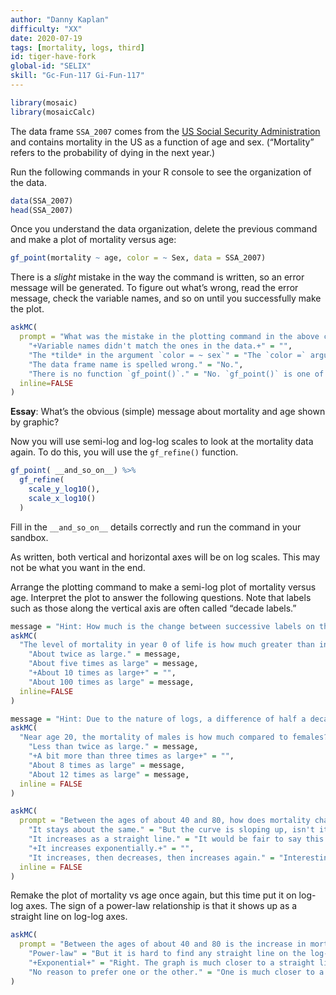 ```yaml
---
author: "Danny Kaplan"
difficulty: "XX"
date: 2020-07-19 
tags: [mortality, logs, third]
id: tiger-have-fork
global-id: "SELIX"
skill: "Gc-Fun-117 Gi-Fun-117"
---
```


```r
library(mosaic)
library(mosaicCalc)

```

The data frame `SSA_2007` comes from the [US Social Security Administration](https://www.ssa.gov/oact/STATS/table4c6.html) and contains mortality in the US as a function of age and sex. ("Mortality" refers to the probability of dying in the next year.) 

Run the following commands in your R console to see the organization of the data.

```r
data(SSA_2007)
head(SSA_2007)
```


Once you understand the data organization, delete the previous command and make a plot of mortality versus age:

```r
gf_point(mortality ~ age, color = ~ Sex, data = SSA_2007)
```

There is a *slight* mistake in the way the command is written,
so an error message will be generated. To figure out what's wrong, read the error message, check the variable names, and so on until you successfully make the plot.

```r
askMC(
  prompt = "What was the mistake in the plotting command in the above code box?",
    "+Variable names didn't match the ones in the data.+" = "",
    "The *tilde* in the argument `color = ~ sex`" = "The `color =` argument is right. The value being used, `~ sex`, is a one-sided formula and is used for things like color, shape, transparency, ....",
    "The data frame name is spelled wrong." = "No.",
    "There is no function `gf_point()`." = "No. `gf_point()` is one of the more commonly used plotting functions",
  inline=FALSE
)
```

**Essay**:
What's the obvious (simple) message about mortality and age shown by graphic?

Now you will use semi-log and log-log scales to look at the mortality data again. To do this, you will use the `gf_refine()` function. 

```r
gf_point( __and_so_on__) %>%
  gf_refine(
    scale_y_log10(),
    scale_x_log10()
  )
```
Fill in the `__and_so_on__` details correctly and run the command in your sandbox.

As written, both vertical and horizontal axes will be on log scales. This may not be what you want in the end.

Arrange the plotting command to make a semi-log plot of mortality versus age. Interpret the plot to answer the following questions. Note that labels such as those along the vertical axis are often called "decade labels."

```r
message = "Hint: How much is the change between successive labels on the y axis?"
askMC(
  "The level of mortality in year 0 of life is how much greater than in year 1 and after?",
    "About twice as large." = message,
    "About five times as large" = message,
    "+About 10 times as large+" = "",
    "About 100 times as large" = message,
  inline=FALSE
)
```

```r
message = "Hint: Due to the nature of logs, a difference of half a decade corresponds to a change of $\\sqrt{10}$."
askMC(
  "Near age 20, the mortality of males is how much compared to females?",
    "Less than twice as large." = message,
    "+A bit more than three times as large+" = "",
    "About 8 times as large" = message,
    "About 12 times as large" = message,
  inline = FALSE
)
```

```r
askMC(
  prompt = "Between the ages of about 40 and 80, how does mortality change with age?",
    "It stays about the same." = "But the curve is sloping up, isn't it?",
    "It increases as a straight line." = "It would be fair to say this about the logarithm of mortality. But a straight line in log mortality means that mortality itself is increasing exponentially.",
    "+It increases exponentially.+" = "",
    "It increases, then decreases, then increases again." = "Interesting that you would say this when the function is monotonically increasing above age 30.",
  inline = FALSE
)
```

Remake the plot of mortality vs age once again, but this time put it on log-log axes. The sign of a power-law relationship is that it shows up as a straight line on log-log axes. 

```r
askMC(
  prompt = "Between the ages of about 40 and 80 is the increase in mortality better modeled by an exponential or a power-law process?",
    "Power-law" = "But it is hard to find any straight line on the log-log  plot.",
    "+Exponential+" = "Right. The graph is much closer to a straight line on semi-log scales than on log-log scales.",
    "No reason to prefer one or the other." = "One is much closer to a straight line than the other."
)
```
